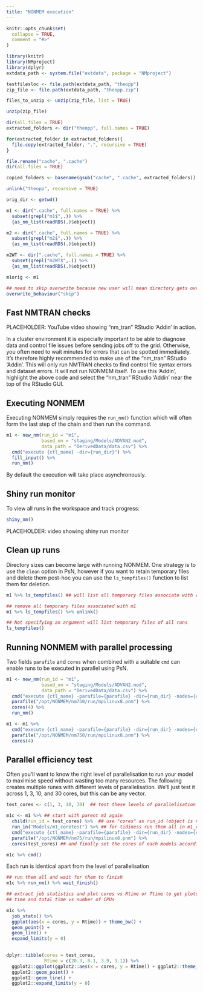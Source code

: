 ```yaml
---
title: "NONMEM execution"
---
```


```r
knitr::opts_chunk$set(
  collapse = TRUE,
  comment = "#>"
)
```

```r
library(knitr)
library(NMproject)
library(dplyr)
extdata_path <- system.file("extdata", package = "NMproject")

testfilesloc <- file.path(extdata_path, "theopp")
zip_file <- file.path(extdata_path, "theopp.zip")

files_to_unzip <- unzip(zip_file, list = TRUE)

unzip(zip_file)

dir(all.files = TRUE)
extracted_folders <- dir("theopp", full.names = TRUE)

for(extracted_folder in extracted_folders){
  file.copy(extracted_folder, ".", recursive = TRUE)
}

file.rename("cache", ".cache")
dir(all.files = TRUE)

copied_folders <- basename(gsub("cache", ".cache", extracted_folders))

unlink("theopp", recursive = TRUE)

orig_dir <- getwd()

```

```r

m1 <- dir(".cache", full.names = TRUE) %>%
  subset(grepl("m1$",.)) %>%
  {as_nm_list(readRDS(.)$object)}

m2 <- dir(".cache", full.names = TRUE) %>%
  subset(grepl("m2$",.)) %>%
  {as_nm_list(readRDS(.)$object)}

m2WT <- dir(".cache", full.names = TRUE) %>%
  subset(grepl("m2WT$",.)) %>%
  {as_nm_list(readRDS(.)$object)}

m1orig <- m1

## need to skip overwrite because new user will mean directory gets overwriten
overwrite_behaviour("skip") 

```

## Fast NMTRAN checks

PLACEHOLDER: YouTube video showing "nm_tran" RStudio 'Addin' in action.

In a cluster environment it is especially important to be able to diagnose data and control file issues before sending jobs off to the grid.  Otherwise, you often need to wait minutes for errors that can be spotted immediately.  It's therefore highly recommended to make use of the "nm_tran" RStudio 'Addin'.  This will only run NMTRAN checks to find control file syntax errors and dataset errors.  It will not run NONMEM itself.  To use this 'Addin', highlight the above code and select the "nm_tran" RStudio 'Addin' near the top of the RStudio GUI.

## Executing NONMEM

Executing NONMEM simply requires the `run_nm()` function which will often form the last step of the chain and then run the command.

```r

m1 <- new_nm(run_id = "m1",
             based_on = "staging/Models/ADVAN2.mod",
             data_path = "DerivedData/data.csv") %>%
  cmd("execute {ctl_name} -dir={run_dir}") %>%
  fill_input() %>%
  run_nm()

```

By default the execution will take place asynchronously.

## Shiny run monitor

To view all runs in the workspace and track progress:

```r
shiny_nm()
```

PLACEHOLDER: video showing shiny run monitor

## Clean up runs

Directory sizes can become large with running NONMEM.  One strategy is to use the `clean` option in PsN, however if you want to retain temporary files and delete them post-hoc you can use the `ls_tempfiles()` function to list them for deletion.

```r

m1 %>% ls_tempfiles() ## will list all temporary files associate with run m1

## remove all temporary files associated with m1
m1 %>% ls_tempfiles() %>% unlink()

## Not specifying an argument will list temporary files of all runs
ls_tempfiles()

```

## Running NONMEM with parallel processing

Two fields `parafile` and `cores` when combined with a suitable `cmd` can enable runs to be executed in parallel using PsN.

```r
m1 <- new_nm(run_id = "m1",
             based_on = "staging/Models/ADVAN2.mod",
             data_path = "DerivedData/data.csv") %>%
  cmd("execute {ctl_name} -parafile={parafile} -dir={run_dir} -nodes={cores}") %>%
  parafile("/opt/NONMEM/nm750/run/mpilinux8.pnm") %>%
  cores(4) %>%
  run_nm()

```

```r
m1 <- m1 %>%
  cmd("execute {ctl_name} -parafile={parafile} -dir={run_dir} -nodes={cores}") %>%
  parafile("/opt/NONMEM/nm750/run/mpilinux8.pnm") %>%
  cores(4)
```

## Parallel efficiency test

Often you'll want to know the right level of parallelisation to run your model to maximise speed without wasting too many resources.  The following creates multiple runes with different levels of parallelisation. We'll just test it across 1, 3, 10, and 30 cores, but this can be any vector.

```r

test_cores <- c(1, 3, 10, 30)  ## test these levels of parallelisation

m1c <- m1 %>% ## start with parent m1 again
  child(run_id = test_cores) %>%  ## use "cores" as run_id (object is now length 4)
  run_in("Models/m1_coretest") %>% ## for tidiness run them all in m1_coretest
  cmd("execute {ctl_name} -parafile={parafile} -dir={run_dir} -nodes={cores}") %>% ## parallelized execute
  parafile("/opt/NONMEM/nm75/run/mpilinux8.pnm") %>%
  cores(test_cores) ## and finally set the cores of each models according to test_cores

m1c %>% cmd()

```

Each run is identical apart from the level of parallelisation

```r

## run them all and wait for them to finish
m1c %>% run_nm() %>% wait_finish()

## extract job statistics and plot cores vs Rtime or Ttime to get plots of run
## time and total time vs number of CPUs

m1c %>%
  job_stats() %>%
  ggplot(aes(x = cores, y = Rtime)) + theme_bw() +
  geom_point() +
  geom_line() +
  expand_limits(y = 0)
  
```

```r

dplyr::tibble(cores = test_cores,
              Rtime = c(20.3, 8.1, 3.9, 3.1)) %>%
  ggplot2::ggplot(ggplot2::aes(x = cores, y = Rtime)) + ggplot2::theme_bw() +
  ggplot2::geom_point() +
  ggplot2::geom_line() + 
  ggplot2::expand_limits(y = 0)
  
```
